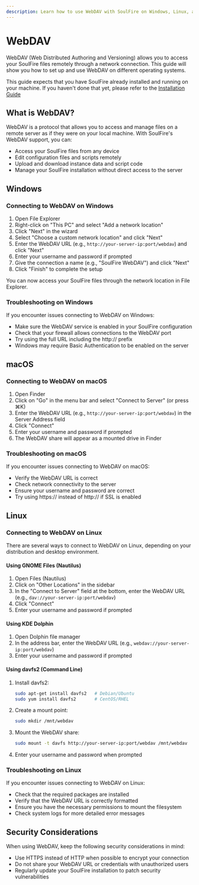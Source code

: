 ```yaml
---
description: Learn how to use WebDAV with SoulFire on Windows, Linux, and macOS.
---
```


# WebDAV

WebDAV (Web Distributed Authoring and Versioning) allows you to access your SoulFire files remotely through a network connection.
This guide will show you how to set up and use WebDAV on different operating systems.

This guide expects that you have SoulFire already installed and running on your machine.
If you haven't done that yet, please refer to the [Installation Guide](/docs/installation)

## What is WebDAV?

WebDAV is a protocol that allows you to access and manage files on a remote server as if they were on your local machine.
With SoulFire's WebDAV support, you can:

- Access your SoulFire files from any device
- Edit configuration files and scripts remotely
- Upload and download instance data and script code
- Manage your SoulFire installation without direct access to the server

## Windows

### Connecting to WebDAV on Windows

1. Open File Explorer
2. Right-click on "This PC" and select "Add a network location"
3. Click "Next" in the wizard
4. Select "Choose a custom network location" and click "Next"
5. Enter the WebDAV URL (e.g., `http://your-server-ip:port/webdav`) and click "Next"
6. Enter your username and password if prompted
7. Give the connection a name (e.g., "SoulFire WebDAV") and click "Next"
8. Click "Finish" to complete the setup

You can now access your SoulFire files through the network location in File Explorer.

### Troubleshooting on Windows

If you encounter issues connecting to WebDAV on Windows:

- Make sure the WebDAV service is enabled in your SoulFire configuration
- Check that your firewall allows connections to the WebDAV port
- Try using the full URL including the http:// prefix
- Windows may require Basic Authentication to be enabled on the server

## macOS

### Connecting to WebDAV on macOS

1. Open Finder
2. Click on "Go" in the menu bar and select "Connect to Server" (or press ⌘K)
3. Enter the WebDAV URL (e.g., `http://your-server-ip:port/webdav`) in the Server Address field
4. Click "Connect"
5. Enter your username and password if prompted
6. The WebDAV share will appear as a mounted drive in Finder

### Troubleshooting on macOS

If you encounter issues connecting to WebDAV on macOS:

- Verify the WebDAV URL is correct
- Check network connectivity to the server
- Ensure your username and password are correct
- Try using https:// instead of http:// if SSL is enabled

## Linux

### Connecting to WebDAV on Linux

There are several ways to connect to WebDAV on Linux, depending on your distribution and desktop environment.

#### Using GNOME Files (Nautilus)

1. Open Files (Nautilus)
2. Click on "Other Locations" in the sidebar
3. In the "Connect to Server" field at the bottom, enter the WebDAV URL (e.g., `dav://your-server-ip:port/webdav`)
4. Click "Connect"
5. Enter your username and password if prompted

#### Using KDE Dolphin

1. Open Dolphin file manager
2. In the address bar, enter the WebDAV URL (e.g., `webdav://your-server-ip:port/webdav`)
3. Enter your username and password if prompted

#### Using davfs2 (Command Line)

1. Install davfs2:
   ```bash
   sudo apt-get install davfs2   # Debian/Ubuntu
   sudo yum install davfs2       # CentOS/RHEL
   ```

2. Create a mount point:
   ```bash
   sudo mkdir /mnt/webdav
   ```

3. Mount the WebDAV share:
   ```bash
   sudo mount -t davfs http://your-server-ip:port/webdav /mnt/webdav
   ```

4. Enter your username and password when prompted

### Troubleshooting on Linux

If you encounter issues connecting to WebDAV on Linux:

- Check that the required packages are installed
- Verify that the WebDAV URL is correctly formatted
- Ensure you have the necessary permissions to mount the filesystem
- Check system logs for more detailed error messages

## Security Considerations

When using WebDAV, keep the following security considerations in mind:

- Use HTTPS instead of HTTP when possible to encrypt your connection
- Do not share your WebDAV URL or credentials with unauthorized users
- Regularly update your SoulFire installation to patch security vulnerabilities
